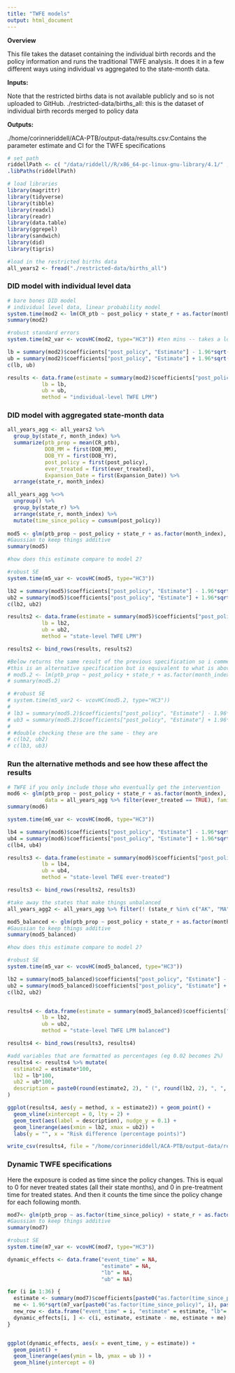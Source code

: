 ```yaml
---
title: "TWFE models"
output: html_document
---
```


**Overview**

This file takes the dataset containing the individual birth records and the policy information and runs the traditional
TWFE analysis. It does it in a few different ways using individual vs aggregated to the state-month data.

**Inputs:** 

Note that the restricted births data is not available publicly and so is not uploaded to GitHub.
./restricted-data/births_all: this is the dataset of individual birth records merged to policy data

**Outputs:**

./home/corinneriddell/ACA-PTB/output-data/results.csv:Contains the parameter estimate and CI for the TWFE specifications

```r
# set path
riddellPath <- c( "/data/riddell//R/x86_64-pc-linux-gnu-library/4.1/" , .libPaths() )
.libPaths(riddellPath)

# load libraries
library(magrittr)
library(tidyverse)
library(tibble)
library(readxl)
library(readr)
library(data.table)
library(ggrepel)
library(sandwich)
library(did)
library(tigris)
```

```r
#load in the restricted births data
all_years2 <- fread("./restricted-data/births_all")
```

### DID model with individual level data

```r
# bare bones DID model
# individual level data, linear probability model
system.time(mod2 <- lm(CR_ptb ~ post_policy + state_r + as.factor(month_index), data = all_years2))
summary(mod2)

#robust standard errors
system.time(m2_var <- vcovHC(mod2, type="HC3")) #ten mins -- takes a long time when using the individual level data

lb = summary(mod2)$coefficients["post_policy", "Estimate"] - 1.96*sqrt(m2_var["post_policy","post_policy"]) 
ub = summary(mod2)$coefficients["post_policy", "Estimate"] + 1.96*sqrt(m2_var["post_policy","post_policy"])
c(lb, ub)

results <- data.frame(estimate = summary(mod2)$coefficients["post_policy", "Estimate"], 
           lb = lb, 
           ub = ub, 
           method = "individual-level TWFE LPM")
```

### DID model with aggregated state-month data

```r
all_years_agg <- all_years2 %>% 
  group_by(state_r, month_index) %>% 
  summarize(ptb_prop = mean(CR_ptb), 
            DOB_MM = first(DOB_MM), 
            DOB_YY = first(DOB_YY), 
            post_policy = first(post_policy), 
            ever_treated = first(ever_treated), 
            Expansion_Date = first(Expansion_Date)) %>%
  arrange(state_r, month_index)

all_years_agg %<>%
  ungroup() %>%
  group_by(state_r) %>%
  arrange(state_r, month_index) %>%
  mutate(time_since_policy = cumsum(post_policy))
  
mod5 <- glm(ptb_prop ~ post_policy + state_r + as.factor(month_index), data = all_years_agg, family = "gaussian") 
#Gaussian to keep things additive
summary(mod5)

#how does this estimate compare to model 2?

#robust SE
system.time(m5_var <- vcovHC(mod5, type="HC3"))

lb2 = summary(mod5)$coefficients["post_policy", "Estimate"] - 1.96*sqrt(m5_var["post_policy","post_policy"]) 
ub2 = summary(mod5)$coefficients["post_policy", "Estimate"] + 1.96*sqrt(m5_var["post_policy","post_policy"])
c(lb2, ub2)

results2 <- data.frame(estimate = summary(mod5)$coefficients["post_policy", "Estimate"], 
           lb = lb2, 
           ub = ub2, 
           method = "state-level TWFE LPM")

results2 <- bind_rows(results, results2)

#Below returns the same result of the previous specification so i commented it out
#this is an alternative specification but is equivalent to what is above
# mod5.2 <- lm(ptb_prop ~ post_policy + state_r + as.factor(month_index), data = all_years_agg) 
# summary(mod5.2)

# #robust SE
# system.time(m5_var2 <- vcovHC(mod5.2, type="HC3"))
# 
# lb3 = summary(mod5.2)$coefficients["post_policy", "Estimate"] - 1.96*sqrt(m5_var2["post_policy","post_policy"]) 
# ub3 = summary(mod5.2)$coefficients["post_policy", "Estimate"] + 1.96*sqrt(m5_var2["post_policy","post_policy"])
# 
# #double checking these are the same - they are 
# c(lb2, ub2)
# c(lb3, ub3)
```

### Run the alternative methods and see how these affect the results

```r
# TWFE if you only include those who eventually get the intervention 
mod6 <- glm(ptb_prop ~ post_policy + state_r + as.factor(month_index), 
            data = all_years_agg %>% filter(ever_treated == TRUE), family = "gaussian") #Gaussian to keep things additive
summary(mod6)

system.time(m6_var <- vcovHC(mod6, type="HC3"))

lb4 = summary(mod6)$coefficients["post_policy", "Estimate"] - 1.96*sqrt(m6_var["post_policy","post_policy"]) 
ub4 = summary(mod6)$coefficients["post_policy", "Estimate"] + 1.96*sqrt(m6_var["post_policy","post_policy"])
c(lb4, ub4)

results3 <- data.frame(estimate = summary(mod6)$coefficients["post_policy", "Estimate"], 
           lb = lb4, 
           ub = ub4, 
           method = "state-level TWFE ever-treated")

results3 <- bind_rows(results2, results3)
```

```r
#take away the states that make things unbalanced
all_years_agg2 <- all_years_agg %>% filter(! (state_r %in% c("AK", "MA", "MN", "MS", "VA")))

mod5_balanced <- glm(ptb_prop ~ post_policy + state_r + as.factor(month_index), data = all_years_agg2, family = "gaussian") 
#Gaussian to keep things additive
summary(mod5_balanced)

#how does this estimate compare to model 2?

#robust SE
system.time(m5_var <- vcovHC(mod5_balanced, type="HC3"))

lb2 = summary(mod5_balanced)$coefficients["post_policy", "Estimate"] - 1.96*sqrt(m5_var["post_policy","post_policy"]) 
ub2 = summary(mod5_balanced)$coefficients["post_policy", "Estimate"] + 1.96*sqrt(m5_var["post_policy","post_policy"])
c(lb2, ub2)


results4 <- data.frame(estimate = summary(mod5_balanced)$coefficients["post_policy", "Estimate"], 
           lb = lb2, 
           ub = ub2, 
           method = "state-level TWFE LPM balanced")

results4 <- bind_rows(results3, results4)

#add variables that are formatted as percentages (eg 0.02 becomes 2%)
results4 <- results4 %>% mutate(
  estimate2 = estimate*100, 
  lb2 = lb*100,
  ub2 = ub*100,
  description = paste0(round(estimate2, 2), " (", round(lb2, 2), ", ", round(ub2, 2), ")")
)

ggplot(results4, aes(y = method, x = estimate2)) + geom_point() + 
  geom_vline(xintercept = 0, lty = 2) + 
  geom_text(aes(label = description), nudge_y = 0.1) + 
  geom_linerange(aes(xmin = lb2, xmax = ub2)) + 
  labs(y = "", x = "Risk difference (percentage points)")

write_csv(results4, file = "/home/corinneriddell/ACA-PTB/output-data/results.csv")

```

### Dynamic TWFE specifications

Here the exposure is coded as time since the policy changes. This is equal to 0 for never treated states (all their state months), and 0 in pre-treatment
time for treated states. And then it counts the time since the policy change for each following month.

```r
mod7<- glm(ptb_prop ~ as.factor(time_since_policy) + state_r + as.factor(month_index), data = all_years_agg, family = "gaussian") 
#Gaussian to keep things additive
summary(mod7)

#robust SE
system.time(m7_var <- vcovHC(mod7, type="HC3"))

dynamic_effects <- data.frame("event_time" = NA,
                              "estimate" = NA,
                              "lb" = NA,
                              "ub" = NA)

for (i in 1:36) {
  estimate <- summary(mod7)$coefficients[paste0("as.factor(time_since_policy)", i), "Estimate"]
  me <- 1.96*sqrt(m7_var[paste0("as.factor(time_since_policy)", i), paste0("as.factor(time_since_policy)", i)])
  new_row <- data.frame("event_time" = i, "estimate" = estimate, "lb"= estimate - me, "ub" = estimate + me)
  dynamic_effects[i, ] <- c(i, estimate, estimate - me, estimate + me)
}


ggplot(dynamic_effects, aes(x = event_time, y = estimate)) + 
  geom_point() + 
  geom_linerange(aes(ymin = lb, ymax = ub )) + 
  geom_hline(yintercept = 0)
```